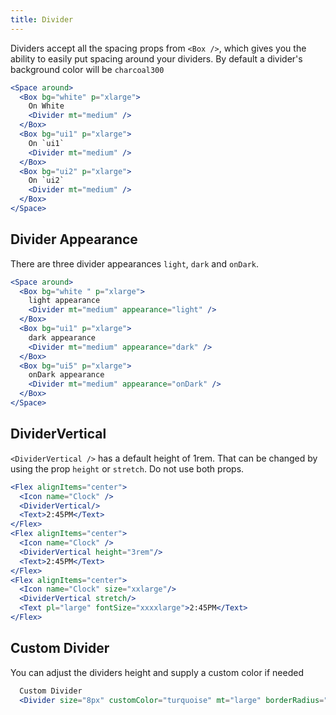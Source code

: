 ```yaml
---
title: Divider
---
```


Dividers accept all the spacing props from `<Box />`, which gives you the ability to easily put spacing around your dividers. By default a divider's background color will be `charcoal300`

```jsx
<Space around>
  <Box bg="white" p="xlarge">
    On White
    <Divider mt="medium" />
  </Box>
  <Box bg="ui1" p="xlarge">
    On `ui1`
    <Divider mt="medium" />
  </Box>
  <Box bg="ui2" p="xlarge">
    On `ui2`
    <Divider mt="medium" />
  </Box>
</Space>
```

## Divider Appearance

There are three divider appearances `light`, `dark` and `onDark`.

```jsx
<Space around>
  <Box bg="white " p="xlarge">
    light appearance
    <Divider mt="medium" appearance="light" />
  </Box>
  <Box bg="ui1" p="xlarge">
    dark appearance
    <Divider mt="medium" appearance="dark" />
  </Box>
  <Box bg="ui5" p="xlarge">
    onDark appearance
    <Divider mt="medium" appearance="onDark" />
  </Box>
</Space>
```

## DividerVertical

`<DividerVertical />` has a default height of 1rem. That can be changed by using the prop `height` or `stretch`. Do not use both props.

```jsx
<Flex alignItems="center">
  <Icon name="Clock" />
  <DividerVertical/>
  <Text>2:45PM</Text>
</Flex>
<Flex alignItems="center">
  <Icon name="Clock" />
  <DividerVertical height="3rem"/>
  <Text>2:45PM</Text>
</Flex>
<Flex alignItems="center">
  <Icon name="Clock" size="xxlarge"/>
  <DividerVertical stretch/>
  <Text pl="large" fontSize="xxxxlarge">2:45PM</Text>
</Flex>

```

## Custom Divider

You can adjust the dividers height and supply a custom color if needed

```jsx
  Custom Divider
  <Divider size="8px" customColor="turquoise" mt="large" borderRadius="100px" />
```
